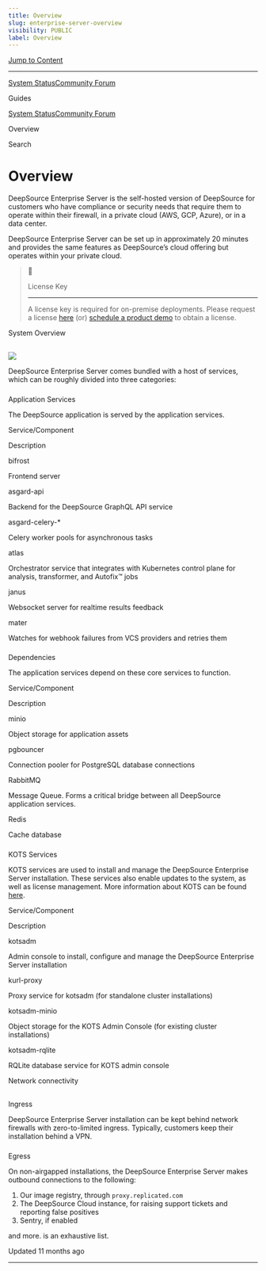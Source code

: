 ```yaml
---
title: Overview
slug: enterprise-server-overview
visibility: PUBLIC
label: Overview
---
```

[Jump to Content](#content)

* * *

[System Status](https://deepsourcestatus.com/)[Community Forum](https://discuss.deepsource.com/)

Guides

[System Status](https://deepsourcestatus.com/)[Community Forum](https://discuss.deepsource.com/)

Overview

Search

Overview
========

DeepSource Enterprise Server is the self-hosted version of DeepSource for customers who have compliance or security needs that require them to operate within their firewall, in a private cloud (AWS, GCP, Azure), or in a data center.

DeepSource Enterprise Server can be set up in approximately 20 minutes and provides the same features as DeepSource’s cloud offering but operates within your private cloud.

> 📘
> 
> License Key
> 
> 
> -----------------
> 
> A license key is required for on-premise deployments. Please request a license [here](https://app.deepsource.com/request-pilot-license) (or) [schedule a product demo](https://deepsource.io/schedule-demo) to obtain a license.

System Overview

[](#system-overview)
---------------------------------------

![](https://files.readme.io/ae767fa-image.png)

DeepSource Enterprise Server comes bundled with a host of services, which can be roughly divided into three categories:

### 

Application Services

[](#application-services)

The DeepSource application is served by the application services.

Service/Component

Description

bifrost

Frontend server

asgard-api

Backend for the DeepSource GraphQL API service

asgard-celery-\*

Celery worker pools for asynchronous tasks

atlas

Orchestrator service that integrates with Kubernetes control plane for analysis, transformer, and Autofix™️ jobs

janus

Websocket server for realtime results feedback

mater

Watches for webhook failures from VCS providers and retries them

### 

Dependencies

[](#dependencies)

The application services depend on these core services to function.

Service/Component

Description

minio

Object storage for application assets

pgbouncer

Connection pooler for PostgreSQL database connections

RabbitMQ

Message Queue. Forms a critical bridge between all DeepSource application services.

Redis

Cache database

### 

KOTS Services

[](#kots-services)

KOTS services are used to install and manage the DeepSource Enterprise Server installation. These services also enable updates to the system, as well as license management. More information about KOTS can be found [here](https://docs.replicated.com/intro-kots#replicated-kots).

Service/Component

Description

kotsadm

Admin console to install, configure and manage the DeepSource Enterprise Server installation

kurl-proxy

Proxy service for kotsadm (for standalone cluster installations)

kotsadm-minio

Object storage for the KOTS Admin Console (for existing cluster installations)

kotsadm-rqlite

RQLite database service for KOTS admin console

Network connectivity

[](#network-connectivity)
-------------------------------------------------

### 

Ingress

[](#ingress)

DeepSource Enterprise Server installation can be kept behind network firewalls with zero-to-limited ingress. Typically, customers keep their installation behind a VPN.

### 

Egress

[](#egress)

On non-airgapped installations, the DeepSource Enterprise Server makes outbound connections to the following:

1.  Our image registry, through `proxy.replicated.com`
2.  The DeepSource Cloud instance, for raising support tickets and reporting false positives
3.  Sentry, if enabled

and more. is an exhaustive list.

Updated 11 months ago

* * *
